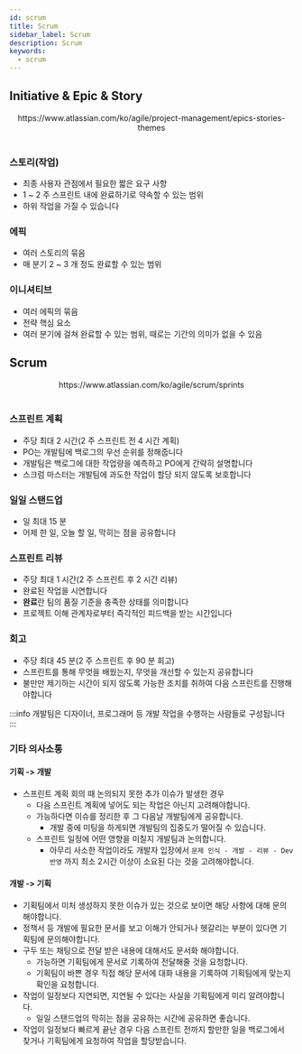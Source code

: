 ```yaml
---
id: scrum
title: Scrum
sidebar_label: Scrum
description: Scrum
keywords:
  - scrum
---
```



## Initiative & Epic & Story

<center>
	<Image img={require('@site/static/img/etc/memo/scrum/initiative-epic-story.png')} width={750} />
</center>
<center>https://www.atlassian.com/ko/agile/project-management/epics-stories-themes</center>
<br />

### 스토리(작업)

- 최종 사용자 관점에서 필요한 짧은 요구 사항
- 1 ~ 2 주 스프린트 내에 완료하기로 약속할 수 있는 범위
- 하위 작업을 가질 수 있습니다

### 에픽

- 여러 스토리의 묶음
- 매 분기 2 ~ 3 개 정도 완료할 수 있는 범위

### 이니셔티브

- 여러 에픽의 묶음
- 전략 핵심 요소
- 여러 분기에 걸쳐 완료할 수 있는 범위, 때로는 기간의 의미가 없을 수 있음

## Scrum

<center>
	<Image img={require('@site/static/img/etc/memo/scrum/scrum.png')} width={600} />
</center>
<center>https://www.atlassian.com/ko/agile/scrum/sprints</center>
<br />

### 스프린트 계획

- 주당 최대 2 시간(2 주 스프린트 전 4 시간 계획)
- PO는 개발팀에 백로그의 우선 순위를 정해줍니다
- 개발팀은 백로그에 대한 작업량을 예측하고 PO에게 간략히 설명합니다
- 스크럼 마스터는 개발팀에 과도한 작업이 할당 되지 않도록 보호합니다

### 일일 스탠드업

- 일 최대 15 분
- 어제 한 일, 오늘 할 일, 막히는 점을 공유합니다

### 스프린트 리뷰

- 주당 최대 1 시간(2 주 스프린트 후 2 시간 리뷰)
- 완료된 작업을 시연합니다
- **완료**란 팀의 품질 기준을 충족한 상태를 의미합니다
- 프로젝트 이해 관계자로부터 즉각적인 피드백을 받는 시간입니다

### 회고

- 주당 최대 45 분(2 주 스프린트 후 90 분 회고)
- 스프린트를 통해 무엇을 배웠는지, 무엇을 개선할 수 있는지 공유합니다
- 불만만 제기하는 시간이 되지 않도록 가능한 조치를 취하여 다음 스프린트를 진행해야합니다

:::info
개발팀은 디자이너, 프로그래머 등 개발 작업을 수행하는 사람들로 구성됩니다
:::

### 기타 의사소통

#### 기획 -> 개발

- 스프린트 계획 회의 때 논의되지 못한 추가 이슈가 발생한 경우
  - 다음 스프린트 계획에 넣어도 되는 작업은 아닌지 고려해야합니다.
  - 가능하다면 이슈를 정리한 후 그 다음날 개발팀에게 공유합니다.
    - 개발 중에 미팅을 하게되면 개발팀의 집중도가 떨어질 수 있습니다.
  - 스프린트 일정에 어떤 영향을 미칠지 개발팀과 논의합니다.
    - 아무리 사소한 작업이라도 개발자 입장에서 `문제 인식 - 개발 - 리뷰 - Dev 반영` 까지 최소 2시간 이상이 소요된 다는 것을 고려해야합니다.

#### 개발 -> 기획

- 기획팀에서 미처 생성하지 못한 이슈가 있는 것으로 보이면 해당 사항에 대해 문의해야합니다.
- 정책서 등 개발에 필요한 문서를 보고 이해가 안되거나 헷갈리는 부분이 있다면 기획팀에 문의해야합니다.
- 구두 또는 채팅으로 전달 받은 내용에 대해서도 문서화 해야합니다.
  - 가능하면 기획팀에게 문서로 기록하여 전달해줄 것을 요청합니다.
  - 기획팀이 바쁜 경우 직접 해당 문서에 대화 내용을 기록하여 기획팀에게 맞는지 확인을 요청합니다.
- 작업이 일정보다 지연되면, 지연될 수 있다는 사실을 기획팀에게 미리 알려야합니다.
  - 일일 스탠드업의 막히는 점을 공유하는 시간에 공유하면 좋습니다.
- 작업이 일정보다 빠르게 끝난 경우 다음 스프린트 전까지 할만한 일을 백로그에서 찾거나 기획팀에게 요청하여 작업을 할당받습니다.
